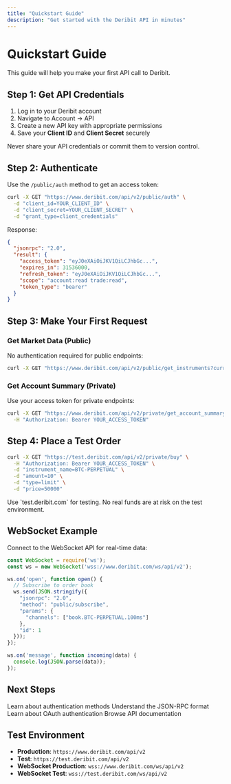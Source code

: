 ```yaml
---
title: "Quickstart Guide"
description: "Get started with the Deribit API in minutes"
---
```


# Quickstart Guide

This guide will help you make your first API call to Deribit.

## Step 1: Get API Credentials

1. Log in to your Deribit account
2. Navigate to Account → API
3. Create a new API key with appropriate permissions
4. Save your **Client ID** and **Client Secret** securely

<Warning>
Never share your API credentials or commit them to version control.
</Warning>

## Step 2: Authenticate

Use the `/public/auth` method to get an access token:

```bash
curl -X GET "https://www.deribit.com/api/v2/public/auth" \
  -d "client_id=YOUR_CLIENT_ID" \
  -d "client_secret=YOUR_CLIENT_SECRET" \
  -d "grant_type=client_credentials"
```

Response:
```json
{
  "jsonrpc": "2.0",
  "result": {
    "access_token": "eyJ0eXAiOiJKV1QiLCJhbGc...",
    "expires_in": 31536000,
    "refresh_token": "eyJ0eXAiOiJKV1QiLCJhbGc...",
    "scope": "account:read trade:read",
    "token_type": "bearer"
  }
}
```

## Step 3: Make Your First Request

### Get Market Data (Public)

No authentication required for public endpoints:

```bash
curl -X GET "https://www.deribit.com/api/v2/public/get_instruments?currency=BTC&kind=future"
```

### Get Account Summary (Private)

Use your access token for private endpoints:

```bash
curl -X GET "https://www.deribit.com/api/v2/private/get_account_summary?currency=BTC" \
  -H "Authorization: Bearer YOUR_ACCESS_TOKEN"
```

## Step 4: Place a Test Order

```bash
curl -X GET "https://test.deribit.com/api/v2/private/buy" \
  -H "Authorization: Bearer YOUR_ACCESS_TOKEN" \
  -d "instrument_name=BTC-PERPETUAL" \
  -d "amount=10" \
  -d "type=limit" \
  -d "price=50000"
```

<Info>
Use `test.deribit.com` for testing. No real funds are at risk on the test environment.
</Info>

## WebSocket Example

Connect to the WebSocket API for real-time data:

```javascript
const WebSocket = require('ws');
const ws = new WebSocket('wss://www.deribit.com/ws/api/v2');

ws.on('open', function open() {
  // Subscribe to order book
  ws.send(JSON.stringify({
    "jsonrpc": "2.0",
    "method": "public/subscribe",
    "params": {
      "channels": ["book.BTC-PERPETUAL.100ms"]
    },
    "id": 1
  }));
});

ws.on('message', function incoming(data) {
  console.log(JSON.parse(data));
});
```

## Next Steps

<CardGroup cols={2}>
  <Card title="Authentication" icon="key" href="/api-keys">
    Learn about authentication methods
  </Card>
  <Card title="JSON-RPC Protocol" icon="code" href="/overview">
    Understand the JSON-RPC format
  </Card>
  <Card title="OAuth 2.0" icon="shield" href="/oauth">
    Learn about OAuth authentication
  </Card>
  <Card title="API Reference" icon="book" href="/api-reference/introduction">
    Browse API documentation
  </Card>
</CardGroup>

## Test Environment

- **Production**: `https://www.deribit.com/api/v2`
- **Test**: `https://test.deribit.com/api/v2`
- **WebSocket Production**: `wss://www.deribit.com/ws/api/v2`
- **WebSocket Test**: `wss://test.deribit.com/ws/api/v2`
